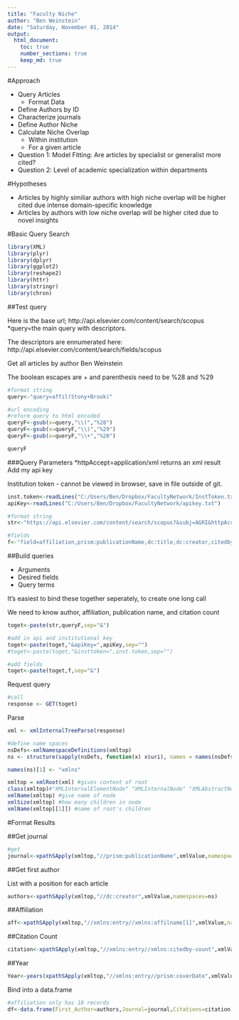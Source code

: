 ```yaml
---
title: "Faculty Niche"
author: "Ben Weinstein"
date: "Saturday, November 01, 2014"
output:
  html_document:
    toc: true
    number_sections: true
    keep_md: true
---
```


#Approach

  * Query Articles
    * Format Data
  * Define Authors by ID
  * Characterize journals
  * Define Author Niche
  * Calculate Niche Overlap
    * Within institution
    * For a given article
  * Question 1: Model Fitting: Are articles by specialist or generalist more cited?
  * Question 2: Level of academic specialization within departments
  
#Hypotheses

  * Articles by highly similiar authors with high niche overlap will be higher cited due intense domain-specific knowledge
  * Articles by authors with low niche overlap will be higher cited due to novel insights
  
  
#Basic Query Search

```r
library(XML)
library(plyr)
library(dplyr)
library(ggplot2)
library(reshape2)
library(httr)
library(stringr)
library(chron)
```

##Test query

Here is the base url; http://api.elsevier.com/content/search/scopus
*query=the main query with descriptors.

The descriptors are ennumerated here:
http://api.elsevier.com/content/search/fields/scopus

Get all articles by author Ben Weinstein

The boolean escapes are + and parenthesis need to be %28 and %29
```r
#format string
query<-"query=affil(Stony+Brook)"

#url encoding
#reform query to html encoded
queryF<-gsub(x=query,"\\(","%28")
queryF<-gsub(x=queryF,"\\)","%29")
queryF<-gsub(x=queryF,"\\+","%20")

queryF
```

###Query Parameters
*httpAccept=application/xml returns an xml result
Add my api key

Institution token - cannot be viewed in browser, save in file outside of git.
```r
inst.token<-readLines("C:/Users/Ben/Dropbox/FacultyNetwork/InstToken.txt")
apiKey<-readLines("C:/Users/Ben/Dropbox/FacultyNetwork/apikey.txt")
```


```r
#format string
str<-"https://api.elsevier.com/content/search/scopus?&subj=AGRI&httpAccept=application/xml&count=20&subj=1105"

#fields
f<-"field=affiliation,prism:publicationName,dc:title,dc:creator,citedby-count,prism:coverDate"
```

##Build queries

  * Arguments
  * Desired fields
  * Query terms
  
It's easiest to bind these together seperately, to create one long call

We need to know author, affiliation, publication name, and citation count

```r
toget<-paste(str,queryF,sep="&")

#add in api and institutional key
toget<-paste(toget,"&apiKey=",apiKey,sep="")
#toget<-paste(toget,"&insttoken=",inst.token,sep="")

#add fields
toget<-paste(toget,f,sep="&")

```

Request query
```r
#call
response <- GET(toget)
```

Parse

```r
xml <- xmlInternalTreeParse(response)

#define name spaces
nsDefs<-xmlNamespaceDefinitions(xmltop)
ns <- structure(sapply(nsDefs, function(x) x$uri), names = names(nsDefs))

names(ns)[1] <- "xmlns"

xmltop = xmlRoot(xml) #gives content of root
class(xmltop)#"XMLInternalElementNode" "XMLInternalNode" "XMLAbstractNode"
xmlName(xmltop) #give name of node
xmlSize(xmltop) #how many children in node
xmlName(xmltop[[1]]) #name of root's children
```

#Format Results

##Get journal

```r
#get
journal<-xpathSApply(xmltop,"//prism:publicationName",xmlValue,namespaces=ns)
```

##Get first author

List with a position for each article

```r
authors<-xpathSApply(xmltop,"//dc:creator",xmlValue,namespaces=ns)
```

##Affiliation

```r
aff<-xpathSApply(xmltop,"//xmlns:entry//xmlns:affilname[1]",xmlValue,namespaces=ns)
```

##Citation Count

```r
citation<-xpathSApply(xmltop,"//xmlns:entry//xmlns:citedby-count",xmlValue,namespaces=ns)
```

##Year

```r
Year<-years(xpathSApply(xmltop,"//xmlns:entry//prism:coverDate",xmlValue,namespaces=ns))
```


Bind into a data.frame

```r
#affiliation only has 18 records
df<-data.frame(First_Author=authors,Journal=journal,Citations=citation,Year=Year)
```


